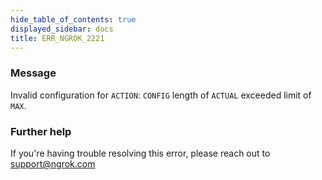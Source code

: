 ```yaml
---
hide_table_of_contents: true
displayed_sidebar: docs
title: ERR_NGROK_2221
---
```


### Message

Invalid configuration for `ACTION`: `CONFIG` length of `ACTUAL` exceeded limit of `MAX`.

### Further help

If you're having trouble resolving this error, please reach out to [support@ngrok.com](mailto:support@ngrok.com?subject=Help%20with%20ERR_NGROK_2221)
